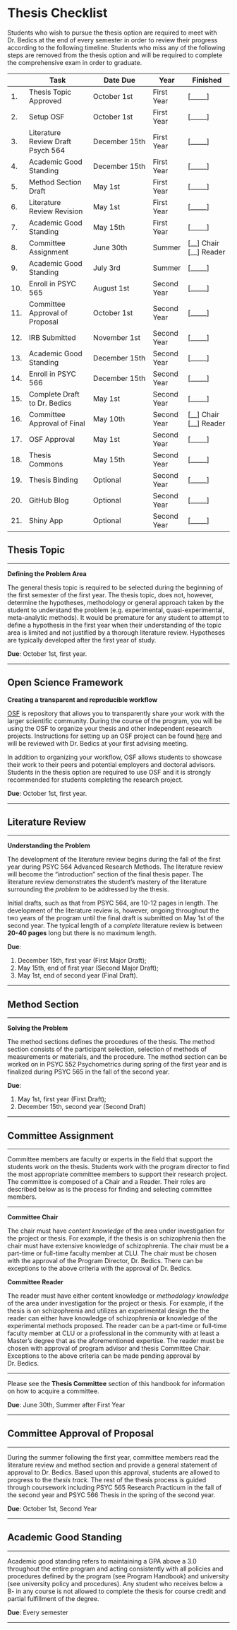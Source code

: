 # Thesis Checklist


Students who wish to pursue the thesis option are required to meet with Dr. Bedics at the end of every semester in order to review their progress according to the following timeline. Students who miss any of the following steps are removed from the thesis option and will be required to complete the comprehensive exam in order to graduate.  


|| Task           | Date Due | Year | Finished | 
|--|----------------|---------------|------|-----------|
|1.| Thesis Topic Approved | October 1st | First Year | [_____] |
|2.| Setup OSF | October 1st | First Year | [_____] |
|3.| Literature Review Draft Psych 564 | December 15th | First Year | [_____] |
|4.| Academic Good Standing | December 15th | First Year | [_____]  |
|5.| Method Section Draft | May 1st | First Year | [_____]  |
|6.| Literature Review Revision | May 1st  | First Year | [_____]  |
|7.| Academic Good Standing | May 15th | First Year | [_____]  |
|8.| Committee Assignment | June 30th | Summer | [__] Chair<br/>[__] Reader |
|9.| Academic Good Standing | July 3rd | Summer | [_____]  |
|10.| Enroll in PSYC 565 | August 1st | Second Year | [_____]  |
|11.| Committee Approval of Proposal | October 1st  | Second Year | [_____] |
|12.| IRB Submitted | November 1st | Second Year | [_____] |
|13.| Academic Good Standing | December 15th | Second Year | [_____]  |
|14.| Enroll in PSYC 566 | December 15th | Second Year | [_____]  |
|15.| Complete Draft to Dr. Bedics | May 1st  | Second Year | [_____] |
|16.| Committee Approval of Final | May 10th  | Second Year |  [__] Chair<br/>[__] Reader |
|17.| OSF Approval | May 1st | Second Year  | [_____]  |
|18. | Thesis Commons | May 15th | Second Year | [_____]  |
|19. | Thesis Binding | Optional | Second Year | [_____]  |
|20.| GitHub Blog | Optional |Second Year | [_____]  |
|21.| Shiny App | Optional |Second Year | [_____]  |


## Thesis Topic

___

**Defining the Problem Area**

The general thesis topic is required to be selected during the beginning of the first semester of the first year.  The thesis topic, does not, however, determine the hypotheses, methodology or general approach taken by the student to understand the problem (e.g. experimental, quasi-experimental, meta-analytic methods). It would be premature for any student to attempt to define a hypothesis in the first year when their understanding of the topic area is limited and not justified by a thorough literature review.  Hypotheses are typically developed after the first year of study. 

**Due**: October 1st, first year.

___


## Open Science Framework

**Creating a transparent and reproducible workflow**

[OSF](https://osf.io/) is repository that allows you to transparently share your work with the larger scientific community. During the course of the program, you will be using the OSF to organize your thesis and other independent research projects.  Instructions for setting up an OSF project can be found [here](https://speakerdeck.com/jdbedics/osf-setup-and-class-project-introduction) and will be reviewed with Dr. Bedics at your first advising meeting. 

In addition to organizing your workflow, OSF allows students to showcase their work to their peers and potential employers and doctoral advisors.  Students in the thesis option are required to use OSF and it is strongly recommended for students completing the research project. 

**Due**: October 1st, first year.

___


## Literature Review

___

**Understanding the Problem**

The development of the literature review begins during the fall of the first year during PSYC 564 Advanced Research Methods.  The literature review will become the "introduction" section of the final thesis paper.  The literature review demonstrates the student's mastery of the literature surrounding the *problem* to be addressed by the thesis.  

Initial drafts, such as that from PSYC 564, are 10-12 pages in length.  The development of the literature review is, however, ongoing throughout the two years of the program until the final draft is submitted on May 1st of the second year. The typical length of a *complete* literature review is between **20-40 pages** long but there is no maximum length. 

**Due**: 
  
  1. December 15th, first year (First Major Draft);
  2. May 15th, end of first year (Second Major Draft); 
  3. May 1st, end of second year (Final Draft).

___


## Method Section

___

**Solving the Problem**

The method sections defines the procedures of the thesis. The method section consists of the participant selection, selection of methods of measurements or materials, and the procedure.  The method section can be worked on in PSYC 552 Psychometrics during spring of the first year and is finalized during PSYC 565 in the fall of the second year.

**Due**: 

  1. May 1st, first year (First Draft);
  2. December 15th, second year (Second Draft)

___

## Committee Assignment

___

Committee members are faculty or experts in the field that support the students work on the thesis. Students work with the program director to find the most appropriate committee members to support their research project.  The committee is composed of a Chair and a Reader.  Their roles are described below as is the process for finding and selecting committee members. 

___

**Committee Chair**

The chair must have *content knowledge* of the area under investigation for the project or thesis. For example, if the thesis is on schizophrenia then the chair must have extensive knowledge of schizophrenia.  The chair must be a part-time or full-time faculty member at CLU. The chair must be chosen with the approval of the Program Director, Dr. Bedics.  There can be exceptions to the above criteria with the approval of Dr. Bedics. 

**Committee Reader**

The reader must have either content knowledge or *methodology knowledge* of the area under investigation for the project or thesis. For example, if the thesis is on schizophrenia and utilizes an experimental design the the reader can either have knowledge of schizophrenia **or** knowledge of the experimental methods proposed.  The reader can be a part-time or full-time faculty member at CLU or a professional in the community with at least a Master’s degree that as the aforementioned expertise. The reader must be chosen with approval of program advisor and thesis Committee Chair. Exceptions to the above criteria can be made pending approval by Dr. Bedics. 

___

Please see the **Thesis Committee** section of this handbook for information on how to acquire a committee. 
  
**Due**: June 30th, Summer after First Year

___

## Committee Approval of Proposal

___

During the summer following the first year, committee members read the literature review and method section and provide a general statement of approval to Dr. Bedics.  Based upon this approval, students are allowed to progress to the *thesis track.*  The rest of the thesis process is guided through coursework including PSYC 565 Research Practicum in the fall of the second year and PSYC 566 Thesis in the spring of the second year. 

**Due**: October 1st, Second Year

___

## Academic Good Standing

___

Academic good standing refers to maintaining a GPA above a 3.0 throughout the entire program and acting consistently with all policies and procedures defined by the program (see Program Handbook) and university (see university policy and procedures).  Any student who receives below a B- in any course is not allowed to complete the thesis for course credit and partial fulfillment of the degree. 

**Due**: Every semester

___



